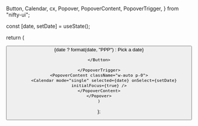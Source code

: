 
  Button,
  Calendar,
  cx,
  Popover,
  PopoverContent,
  PopoverTrigger,
} from "nifty-ui";

  const [date, setDate] = useState();

return (

<Popover>
  <PopoverTrigger asChild>
    <Button
      variant="outline"
      className={cx('w-[280px] justify-start text-left font-normal', !date && 'text-muted-foreground')}
    >
      <IconCalendar className="mr-2 h-4 w-4" />
      {date ? format(date, "PPP") : <span>Pick a date</span>}

    </Button>

    </PopoverTrigger>
    <PopoverContent className="w-auto p-0">
        <Calendar mode="single" selected={date} onSelect={setDate} initialFocus={true} />
    </PopoverContent>
    </Popover>
    )

};

<div>
  <DatePickerDemo />
</div>

